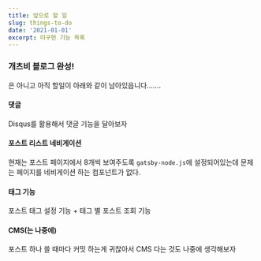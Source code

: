 ```yaml
---
title: 앞으로 할 일
slug: things-to-do
date: '2021-01-01'
excerpt: 미구현 기능 목록
---
```


### 개츠비 블로그 완성!

은 아니고 아직 할일이 아래와 같이 남아있읍니다.......

#### 댓글

Disqus를 활용해서 댓글 기능을 달아보자

#### 포스트 리스트 네비게이션

현재는 포스트 페이지에서 8개씩 보여주도록 `gatsby-node.js`에 설정되어있는데 문제는 페이지를 네비게이션 하는 컴포넌트가 없다.

#### 태그 기능

포스트 태그 설정 기능 + 태그 별 포스트 조회 기능

#### CMS(는 나중에)

포스트 하나 쓸 때마다 커밋 하는게 귀찮아서 CMS 다는 것도 나중에 생각해보자
